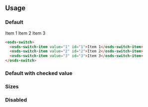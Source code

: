 
<GenericStyle />

## Usage

### Default
<osds-switch>
  <osds-switch-item value="1" id="1">Item 1</osds-switch-item>
  <osds-switch-item value="2" id="2">Item 2</osds-switch-item>
  <osds-switch-item value="3" id="3">Item 3</osds-switch-item>
</osds-switch>

```html
<osds-switch>
  <osds-switch-item value="1" id="1">Item 1</osds-switch-item>
  <osds-switch-item value="2" id="2">Item 2</osds-switch-item>
  <osds-switch-item value="3" id="3">Item 3</osds-switch-item>
</osds-switch>
```

### Default with checked value
<CheckedProperty />

### Sizes
<SizeProperty />

### Disabled
<DisabledProperty />
